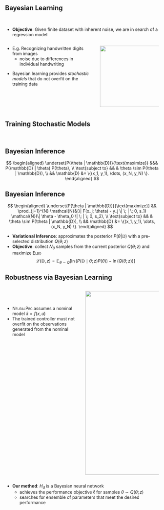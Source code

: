 ## Bayesian Learning {auto-animate=true}
 
<br/>

* **Objective**: Given finite dataset with inherent noise, we are in search of a regression model

:::: {.columns}

:::{.column width=60%}

:::{.fragment fragment-index=0}
* E.g. Recognizing handwritten digits from images
    + noise due to differences in individual handwriting
:::

:::{.fragment fragment-index=1}
* Bayesian learning provides *stochastic models* that do not overfit on the training data
:::

:::

:::{.column width=40%}

:::{.fragment fragment-index=0}
![](contents/assets/handwritten_images.png){.absolute top=250 left=700 width="350" height="200"}
:::

:::
::::


## Training Stochastic Models {auto-animate=true}

<br/>

:::{.r-stack}
:::{.fragment .fade-in-then-out fragment-index=0}
:::{.callout-important icon=false }
## Bayesian Inference

$$
\begin{aligned}
\underset{P(\theta | \mathbb{D})}{\text{maximize}} &&& P(\mathbb{D} | \theta) P(\theta), \\
\text{subject to} &&
& \theta \sim P(\theta | \mathbb{D}), \\
&& \mathbb{D} &= \{(x_1, y_1), \dots, (x_N, y_N) \}.
\end{aligned}
$$
::: 
<!-- callout -->
:::

:::{ .fragment .fade-in fragment-index=1}
:::{.callout-important icon=false}
## Bayesian Inference

$$
\begin{aligned}
\underset{P(\theta | \mathbb{D})}{\text{maximize}} && \prod_{j=1}^{N} \mathcal{N}&(\| F(x_j; \theta) -  y_j \| \; | \; 0, s_1) \mathcal{N}(\| \theta - \theta_0 \| \; | \; 0, s_2), \\
\text{subject to} &&
& \theta \sim P(\theta | \mathbb{D}), \\
&& \mathbb{D} &= \{(x_1, y_1), \dots, (x_N, y_N) \}.
\end{aligned}
$$
::: 
<!-- callout -->
:::
:::

:::{.fragment fragment-index=2}
* **Variational Inference**: approximates the posterior $P(\theta | \mathbb{D})$ with a pre-selected distribution $Q(\theta; z)$
* **Objective**: collect $N_\theta$ samples from the current posterior $Q(\theta; z)$ and maximize <span style="font-variant:small-caps;">Elbo</span> 
$$
  \mathcal{L}(\mathbb{D},z) = \mathbb{E}_{\theta \sim Q} \left[\ln(P(\mathbb{D} \mid \theta;z)P(\theta)) - \ln(Q(\theta;z)) \right]
$$
:::

## Robustness via Bayesian Learning 

::::{.columns}
:::{.column width=50%}

<br/>
<br/>

:::{.incremental}
* <span style="font-variant:small-caps;">NeuralPbc</span> assumes a nominal model $\dot{x} = f(x, u)$
* The trained controller must not overfit on the observations generated from the nominal model

:::
:::

:::{.column width=50%}

![](contents/assets/regular-vs-bayesian.svg){.absolute width="600" heigth="600"}

:::
<!-- column -->

::::

:::{.fragment fragment-index=0}
:::{.incremental}
* **Our method**: $H_d$ is a Bayesian neural network
    + achieves the performance objective $\ell$ for samples $\theta \sim Q(\theta; z)$
    + searches for ensemble of parameters that meet the desired performance 
:::
:::